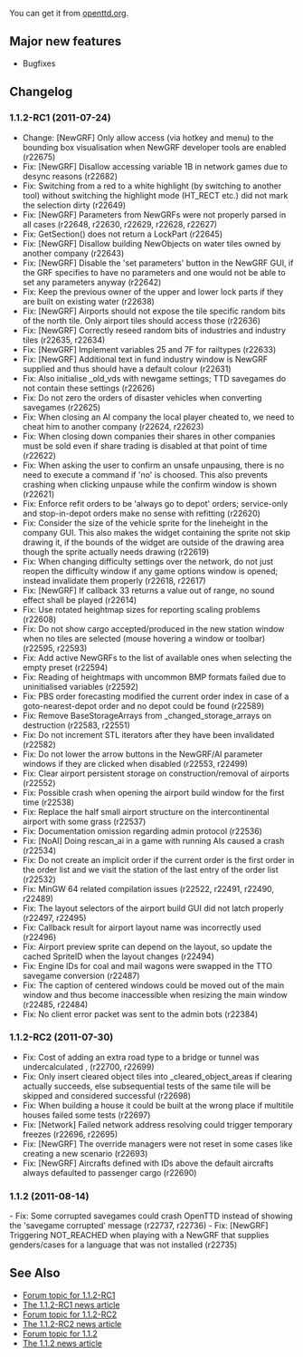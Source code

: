 

{{en/Archive/OpenTTD/NaviPrevNext|prev=en/Archive/OpenTTD/OpenTTD 1.1.1|next=en/Archive/Lists/Roadmap 1.2|date=2011-08-14}}

You can get it from [http://www.openttd.org/download-stable openttd.org].

==Major new features==

* Bugfixes

==Changelog==

===1.1.2-RC1 (2011-07-24)===

* Change: [NewGRF] Only allow access (via hotkey and menu) to the bounding box visualisation when NewGRF developer tools are enabled (r22675)
* Fix: [NewGRF] Disallow accessing variable 1B in network games due to desync reasons (r22682)
* Fix: Switching from a red to a white highlight (by switching to another tool) without switching the highlight mode (HT_RECT etc.) did not mark the selection dirty {{en/Flyspray|4670}} (r22649)
* Fix: [NewGRF] Parameters from NewGRFs were not properly parsed in all cases {{en/Flyspray|4599}} (r22648, r22630, r22629, r22628, r22627)
* Fix: GetSection() does not return a LockPart {{en/Flyspray|4678}} (r22645)
* Fix: [NewGRF] Disallow building NewObjects on water tiles owned by another company (r22643)
* Fix: [NewGRF] Disable the 'set parameters' button in the NewGRF GUI, if the GRF specifies to have no parameters and one would not be able to set any parameters anyway (r22642)
* Fix: Keep the previous owner of the upper and lower lock parts if they are built on existing water (r22638)
* Fix: [NewGRF] Airports should not expose the tile specific random bits of the north tile. Only airport tiles should access those (r22636)
* Fix: [NewGRF] Correctly reseed random bits of industries and industry tiles (r22635, r22634)
* Fix: [NewGRF] Implement variables 25 and 7F for railtypes (r22633)
* Fix: [NewGRF] Additional text in fund industry window is NewGRF supplied and thus should have a default colour (r22631)
* Fix: Also initialise _old_vds with newgame settings; TTD savegames do not contain these settings {{en/Flyspray|4622}} (r22626)
* Fix: Do not zero the orders of disaster vehicles when converting savegames {{en/Flyspray|4642}} (r22625)
* Fix: When closing an AI company the local player cheated to, we need to cheat him to another company {{en/Flyspray|4654}} (r22624, r22623)
* Fix: When closing down companies their shares in other companies must be sold even if share trading is disabled at that point of time (r22622)
* Fix: When asking the user to confirm an unsafe unpausing, there is no need to execute a command if 'no' is choosed. This also prevents crashing when clicking unpause while the confirm window is shown (r22621)
* Fix: Enforce refit orders to be 'always go to depot' orders; service-only and stop-in-depot orders make no sense with refitting {{en/Flyspray|4651}} (r22620)
* Fix: Consider the size of the vehicle sprite for the lineheight in the company GUI. This also makes the widget containing the sprite not skip drawing it, if the bounds of the widget are outside of the drawing area though the sprite actually needs drawing {{en/Flyspray|4662}} (r22619)
* Fix: When changing difficulty settings over the network, do not just reopen the difficulty window if any game options window is opened; instead invalidate them properly {{en/Flyspray|4653}} (r22618, r22617)
* Fix: [NewGRF] If callback 33 returns a value out of range, no sound effect shall be played {{en/Flyspray|4656}} (r22614)
* Fix: Use rotated heightmap sizes for reporting scaling problems {{en/Flyspray|4663}} (r22608)
* Fix: Do not show cargo accepted/produced in the new station window when no tiles are selected (mouse hovering a window or toolbar) {{en/Flyspray|4647}} (r22595, r22593)
* Fix: Add active NewGRFs to the list of available ones when selecting the empty preset {{en/Flyspray|4644}} (r22594)
* Fix: Reading of heightmaps with uncommon BMP formats failed due to uninitialised variables {{en/Flyspray|4645}} (r22592)
* Fix: PBS order forecasting modified the current order index in case of a goto-nearest-depot order and no depot could be found {{en/Flyspray|4641}} (r22589)
* Fix: Remove BaseStorageArrays from _changed_storage_arrays on destruction (r22583, r22551)
* Fix: Do not increment STL iterators after they have been invalidated (r22582)
* Fix: Do not lower the arrow buttons in the NewGRF/AI parameter windows if they are clicked when disabled (r22553, r22499)
* Fix: Clear airport persistent storage on construction/removal of airports (r22552)
* Fix: Possible crash when opening the airport build window for the first time {{en/Flyspray|4619}} (r22538)
* Fix: Replace the half small airport structure on the intercontinental airport with some grass {{en/Flyspray|3494}} (r22537)
* Fix: Documentation omission regarding admin protocol {{en/Flyspray|4632}} (r22536)
* Fix: [NoAI] Doing rescan_ai in a game with running AIs caused a crash {{en/Flyspray|4631}} (r22534)
* Fix: Do not create an implicit order if the current order is the first order in the order list and we visit the station of the last entry of the order list (r22532)
* Fix: MinGW 64 related compilation issues {{en/Flyspray|4623}} (r22522, r22491, r22490, r22489)
* Fix: The layout selectors of the airport build GUI did not latch properly (r22497, r22495)
* Fix: Callback result for airport layout name was incorrectly used (r22496)
* Fix: Airport preview sprite can depend on the layout, so update the cached SpriteID when the layout changes (r22494)
* Fix: Engine IDs for coal and mail wagons were swapped in the TTO savegame conversion {{en/Flyspray|4622}} (r22487)
* Fix: The caption of centered windows could be moved out of the main window and thus become inaccessible when resizing the main window (r22485, r22484)
* Fix: No client error packet was sent to the admin bots {{en/Flyspray|4585}} (r22384)

===1.1.2-RC2 (2011-07-30)===
* Fix: Cost of adding an extra road type to a bridge or tunnel was undercalculated {{en/Flyspray|4680}}, {{en/Flyspray|4681}} (r22700, r22699)
* Fix: Only insert cleared object tiles into _cleared_object_areas if clearing actually succeeds, else subsequential tests of the same tile will be skipped and considered successful {{en/Flyspray|4694}} (r22698)
* Fix: When building a house it could be built at the wrong place if multitile houses failed some tests (r22697)
* Fix: [Network] Failed network address resolving could trigger temporary freezes {{en/Flyspray|4697}} (r22696, r22695)
* Fix: [NewGRF] The override managers were not reset in some cases like creating a new scenario {{en/Flyspray|4691}} (r22693)
* Fix: [NewGRF] Aircrafts defined with IDs above the default aircrafts always defaulted to passenger cargo (r22690)

===1.1.2 (2011-08-14)===
- Fix: Some corrupted savegames could crash OpenTTD instead of showing the 'savegame corrupted' message {{en/Flyspray|4717}} (r22737, r22736)
- Fix: [NewGRF] Triggering NOT_REACHED when playing with a NewGRF that supplies genders/cases for a language that was not installed {{en/Flyspray|4718}} (r22735)

==See Also==

*[http://www.tt-forums.net/viewtopic.php?f=29&t=55939 Forum topic for 1.1.2-RC1]
*[http://www.openttd.org/en/news/151 The 1.1.2-RC1 news article]
*[http://www.tt-forums.net/viewtopic.php?f=29&t=55997 Forum topic for 1.1.2-RC2]
*[http://www.openttd.org/en/news/152 The 1.1.2-RC2 news article]
*[http://www.tt-forums.net/viewtopic.php?f=29&t=56247 Forum topic for 1.1.2]
*[http://www.openttd.org/en/news/153 The 1.1.2 news article]